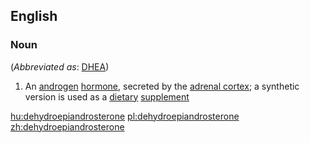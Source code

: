 ==English==

===Noun===
{{en-noun|-}} (''Abbreviated as'': [[DHEA]])

# {{context|biochemistry}} An [[androgen]] [[hormone]], secreted by the [[adrenal cortex]]; a synthetic version is used as a [[dietary]] [[supplement]]

[[hu:dehydroepiandrosterone]]
[[pl:dehydroepiandrosterone]]
[[zh:dehydroepiandrosterone]]